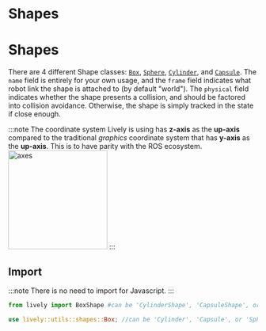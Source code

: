 # Shapes

# Shapes


There are 4 different Shape classes: [`Box`](./box), [`Sphere`](./sphere), [`Cylinder`](./cylinder), and [`Capsule`](./capsule). The `name` field is entirely for your own usage, and the `frame` field indicates what robot link the shape is attached to (by default "world"). The `physical` field indicates whether the shape presents a collision, and should be factored into collision avoidance. Otherwise, the shape is simply tracked in the state if close enough.

:::note
The coordinate system Lively is using has **z-axis** as the **up-axis** compared to the traditional _graphics_ coordinate system that has **y-axis** as the **up-axis**. This is to have parity with the ROS ecosystem.
<img src={axes} alt='axes' width='200'/>
:::



## Import

:::note
There is no need to import for Javascript.
:::

<Tabs>
  <TabItem value="py" label="Python">

  ```py
  from lively import BoxShape #can be 'CylinderShape', 'CapsuleShape', or 'SphereShape'
  ```
   </TabItem>
   <TabItem value= "rust" label="Rust"> 

   ```rust
   use lively::utils::shapes::Box; //can be 'Cylinder', 'Capsule', or 'Sphere'
   ``` 
   </TabItem>
</Tabs> 

